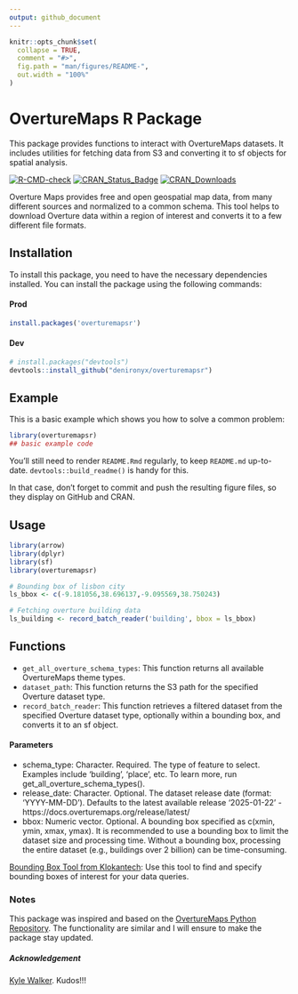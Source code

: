 ```yaml
---
output: github_document
---
```


<!-- README.md is generated from README.Rmd. Please edit that file -->

```r
knitr::opts_chunk$set(
  collapse = TRUE,
  comment = "#>",
  fig.path = "man/figures/README-",
  out.width = "100%"
)
```

# OvertureMaps R Package

This package provides functions to interact with OvertureMaps datasets. It includes utilities for fetching data from S3 and converting it to sf objects for spatial analysis.

<!-- badges: start -->

[![R-CMD-check](https://github.com/denironyx/overturemapsr/actions/workflows/R-CMD-check.yaml/badge.svg)](https://github.com/denironyx/overturemapsr/actions/workflows/R-CMD-check.yaml) [![CRAN_Status_Badge](https://www.r-pkg.org/badges/version/overturemapsr)](https://CRAN.R-project.org/package=overturemapsr)
[![CRAN_Downloads](https://cranlogs.r-pkg.org/badges/grand-total/overturemapsr)](https://cranlogs.r-pkg.org/badges/overturemapsr)


<!-- badges: end -->

Overture Maps provides free and open geospatial map data, from many different sources and normalized to a common schema. This tool helps to download Overture data within a region of interest and converts it to a few different file formats.

## Installation

To install this package, you need to have the necessary dependencies installed. You can install the package using the following commands:


#### Prod
``` r
install.packages('overturemapsr')
```


#### Dev
``` r
# install.packages("devtools")
devtools::install_github("denironyx/overturemapsr")
```

## Example

This is a basic example which shows you how to solve a common problem:

```r
library(overturemapsr)
## basic example code
```

You'll still need to render `README.Rmd` regularly, to keep `README.md` up-to-date. `devtools::build_readme()` is handy for this.

In that case, don't forget to commit and push the resulting figure files, so they display on GitHub and CRAN.

## Usage

```r
library(arrow)
library(dplyr)
library(sf)
library(overturemapsr)

# Bounding box of lisbon city
ls_bbox <- c(-9.181056,38.696137,-9.095569,38.750243)

# Fetching overture building data
ls_building <- record_batch_reader('building', bbox = ls_bbox)

```

## Functions

-   `get_all_overture_schema_types`: This function returns all available OvertureMaps theme types.
-   `dataset_path`: This function returns the S3 path for the specified Overture dataset type.
-   `record_batch_reader`: This function retrieves a filtered dataset from the specified Overture dataset type, optionally within a bounding box, and converts it to an sf object.

#### Parameters

-   schema_type: Character. Required. The type of feature to select. Examples include 'building', 'place', etc. To learn more, run get_all_overture_schema_types().
-   release_date: Character. Optional. The dataset release date (format: 'YYYY-MM-DD'). Defaults to the latest available release '2025-01-22' - https://docs.overturemaps.org/release/latest/
-   bbox: Numeric vector. Optional. A bounding box specified as c(xmin, ymin, xmax, ymax). It is recommended to use a bounding box to limit the dataset size and processing time. Without a bounding box, processing the entire dataset (e.g., buildings over 2 billion) can be time-consuming.

[Bounding Box Tool from Klokantech](https://boundingbox.klokantech.com/): Use this tool to find and specify bounding boxes of interest for your data queries.

### Notes

This package was inspired and based on the [OvertureMaps Python Repository](https://github.com/OvertureMaps/overturemaps-py/tree/main). The functionality are similar and I will ensure to make the package stay updated.

##### Acknowledgement

[Kyle Walker](https://walker-data.com/posts/overture-buildings/). Kudos!!!
